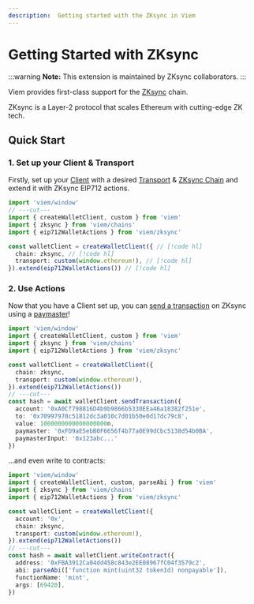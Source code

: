 ```yaml
---
description:  Getting started with the ZKsync in Viem
---
```


# Getting Started with ZKsync

:::warning
**Note:** This extension is maintained by ZKsync collaborators.
:::

Viem provides first-class support for the [ZKsync](https://zksync.io) chain.

ZKsync is a Layer-2 protocol that scales Ethereum with cutting-edge ZK tech.

## Quick Start

### 1. Set up your Client & Transport

Firstly, set up your [Client](/docs/clients/intro) with a desired [Transport](/docs/clients/intro) & [ZKsync Chain](./zksync/chains.md) and extend it with ZKsync EIP712 actions.

```ts twoslash
import 'viem/window'
// ---cut---
import { createWalletClient, custom } from 'viem'
import { zksync } from 'viem/chains'
import { eip712WalletActions } from 'viem/zksync'

const walletClient = createWalletClient({ // [!code hl]
  chain: zksync, // [!code hl]
  transport: custom(window.ethereum!), // [!code hl]
}).extend(eip712WalletActions()) // [!code hl]
```

### 2. Use Actions

Now that you have a Client set up, you can [send a transaction](./zksync/actions/sendTransaction.md) on ZKsync using a [paymaster](https://docs.zksync.io/build/developer-reference/account-abstraction.html#paymasters)!

```ts twoslash
import 'viem/window'
import { createWalletClient, custom } from 'viem'
import { zksync } from 'viem/chains'
import { eip712WalletActions } from 'viem/zksync'

const walletClient = createWalletClient({
  chain: zksync,
  transport: custom(window.ethereum!),
}).extend(eip712WalletActions())
// ---cut---
const hash = await walletClient.sendTransaction({
  account: '0xA0Cf798816D4b9b9866b5330EEa46a18382f251e',
  to: '0x70997970c51812dc3a010c7d01b50e0d17dc79c8',
  value: 1000000000000000000n,
  paymaster: '0xFD9aE5ebB0F6656f4b77a0E99dCbc5138d54b0BA',
  paymasterInput: '0x123abc...'
})
```

...and even write to contracts:

```ts twoslash
import 'viem/window'
import { createWalletClient, custom, parseAbi } from 'viem'
import { zksync } from 'viem/chains'
import { eip712WalletActions } from 'viem/zksync'

const walletClient = createWalletClient({
  account: '0x',
  chain: zksync,
  transport: custom(window.ethereum!),
}).extend(eip712WalletActions())
// ---cut---
const hash = await walletClient.writeContract({
  address: '0xFBA3912Ca04dd458c843e2EE08967fC04f3579c2',
  abi: parseAbi(['function mint(uint32 tokenId) nonpayable']),
  functionName: 'mint',
  args: [69420],
})
```

